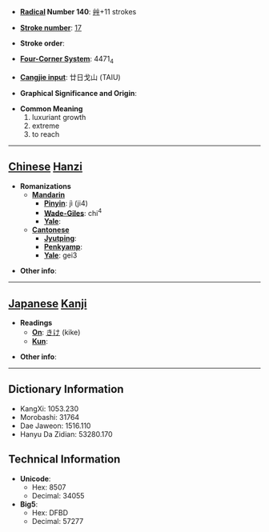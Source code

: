 * '''[[Wiktionary:Chinese radical index| Radical]] Number 140''': [[Wiktionary:Chinese radical index 艸|艸]]+11 strokes

* '''[[Wiktionary:Chinese total strokes index|Stroke number]]''': [[Wiktionary:Chinese total strokes index 17|17]]

* '''Stroke order''': 

* '''[[Wiktionary:Chinese four corner index|Four-Corner System]]''': 4471<sub>4</sub>

* '''[[Wiktionary:Chinese Cangjie index|Cangjie input]]''': 廿日戈山 (TAIU)

* '''Graphical Significance and Origin''': 

* '''Common Meaning'''
*#luxuriant growth
*# extreme
*# to reach


----

== [[Chinese]] [[Hanzi]] ==

* '''Romanizations'''
** '''[[Mandarin]]'''
*** '''[[Pinyin]]''': jì (ji4)
*** '''[[Wade-Giles]]''': chi<sup>4</sup>
*** '''[[Yale]]''': 
** '''[[Cantonese]]'''
*** '''[[Jyutping]]''':
*** '''[[Penkyamp]]''': 
*** '''[[Yale]]''': gei3

* '''Other info''': 

----

== [[Japanese]] [[Kanji]] ==

* '''Readings'''
** '''[[On]]''': [[きけ]] (kike)
** '''[[Kun]]''': 

* '''Other info''':  

----

== Dictionary Information ==

* KangXi: 1053.230
* Morobashi: 31764
* Dae Jaweon: 1516.110
* Hanyu Da Zidian: 53280.170

== Technical Information ==

* '''Unicode''':
** Hex: 8507
** Decimal: 34055
* '''Big5''':
** Hex: DFBD
** Decimal: 57277